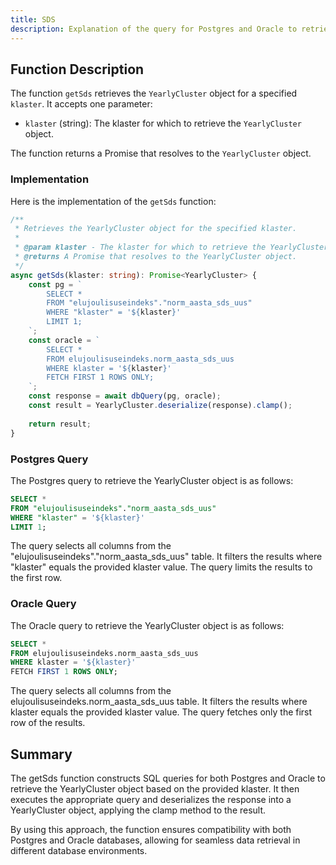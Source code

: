 ```yaml
---
title: SDS
description: Explanation of the query for Postgres and Oracle to retrieve the YearlyCluster object based on klaster.
---
```


## Function Description

The function `getSds` retrieves the `YearlyCluster` object for a specified `klaster`. It accepts one parameter:

- `klaster` (string): The klaster for which to retrieve the `YearlyCluster` object.

The function returns a Promise that resolves to the `YearlyCluster` object.

### Implementation

Here is the implementation of the `getSds` function:

```typescript
/**
 * Retrieves the YearlyCluster object for the specified klaster.
 * 
 * @param klaster - The klaster for which to retrieve the YearlyCluster object.
 * @returns A Promise that resolves to the YearlyCluster object.
 */
async getSds(klaster: string): Promise<YearlyCluster> {
    const pg = `
        SELECT *
        FROM "elujoulisuseindeks"."norm_aasta_sds_uus"
        WHERE "klaster" = '${klaster}' 
        LIMIT 1;
    `;
    const oracle = `
        SELECT *
        FROM elujoulisuseindeks.norm_aasta_sds_uus
        WHERE klaster = '${klaster}'
        FETCH FIRST 1 ROWS ONLY;
    `;
    const response = await dbQuery(pg, oracle);
    const result = YearlyCluster.deserialize(response).clamp();
    
    return result;
}
```
### Postgres Query

The Postgres query to retrieve the YearlyCluster object is as follows:

```sql
SELECT *
FROM "elujoulisuseindeks"."norm_aasta_sds_uus"
WHERE "klaster" = '${klaster}' 
LIMIT 1;
```
The query selects all columns from the "elujoulisuseindeks"."norm_aasta_sds_uus" table.
It filters the results where "klaster" equals the provided klaster value.
The query limits the results to the first row.

### Oracle Query

The Oracle query to retrieve the YearlyCluster object is as follows:

```sql
SELECT *
FROM elujoulisuseindeks.norm_aasta_sds_uus
WHERE klaster = '${klaster}'
FETCH FIRST 1 ROWS ONLY;
```
The query selects all columns from the elujoulisuseindeks.norm_aasta_sds_uus table.
It filters the results where klaster equals the provided klaster value.
The query fetches only the first row of the results.
## Summary
The getSds function constructs SQL queries for both Postgres and Oracle to retrieve the YearlyCluster object based on the provided klaster. It then executes the appropriate query and deserializes the response into a YearlyCluster object, applying the clamp method to the result.

By using this approach, the function ensures compatibility with both Postgres and Oracle databases, allowing for seamless data retrieval in different database environments.